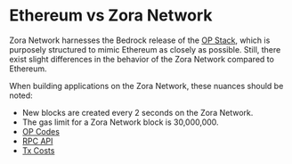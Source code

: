 # Ethereum vs Zora Network


Zora Network harnesses the Bedrock release of the [OP Stack](https://stack.optimism.io/), which is purposely structured to mimic Ethereum as closely as possible. 
Still, there exist slight differences in the behavior of the Zora Network compared to Ethereum. 


When building applications on the Zora Network, these nuances should be noted:
- New blocks are created every 2 seconds on the Zora Network.
- The gas limit for a Zora Network block is 30,000,000.
- [OP Codes](https://stack.optimism.io/docs/releases/bedrock/differences/#opcode-differences)
- [RPC API](https://stack.optimism.io/docs/releases/bedrock/differences/#network-specifications)
- [Tx Costs](https://stack.optimism.io/docs/releases/bedrock/differences/#transaction-costs)